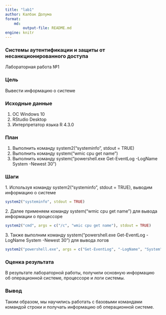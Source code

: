 ---
title: "lab1"
author: Калбак Долума
format: 
    md:
        output-file: README.md
engine: knitr
---

### Системы аутентификации и защиты от несанкционированного доступа

Лабораторная работа №1

### Цель

Вывести информацию о системе

### Исходные данные

1.  ОС Windows 10
2.  RStudio Desktop
3.  Интерпретатор языка R 4.3.0

### План

1.  Выполнить команду system2("systeminfo", stdout = TRUE)
2.  Выполнить команду system("wmic cpu get name")
3.  Выполнить команду system("powershell.exe Get-EventLog -LogName System -Newest 30")

### Шаги

1\. Используя команду system2("systeminfo", stdout = TRUE), выводим информацию о системе

```{r}
system2("systeminfo", stdout = TRUE)
```

2\. Далее применяем команду system("wmic cpu get name") для вывода информации о процессоре

```{r}
system2("cmd", args = c("/c", "wmic cpu get name"), stdout = TRUE)
```

3\. Также выполним команду system("powershell.exe Get-EventLog -LogName System -Newest 30") для вывода логов

```{r}
system2("powershell.exe", args = c("Get-EventLog", "-LogName", "System", "-Newest", "30"), stdout = TRUE)
```

### Оценка результата

В результате лабораторной работы, получили основную информацию об операционной системе, процессоре и логи системы.

### Вывод

Таким образом, мы научились работать с базовыми командами командой строки и получать информацию об операционной системе.
